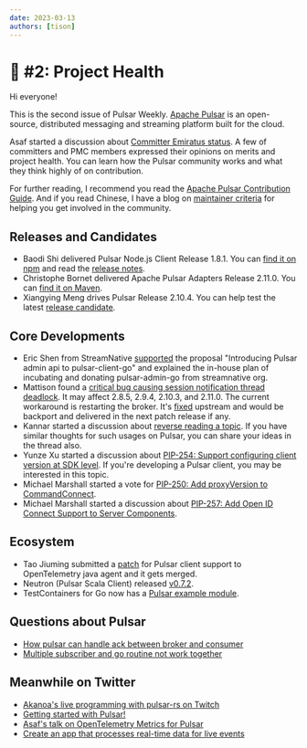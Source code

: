 ```yaml
---
date: 2023-03-13
authors: [tison]
---
```


# 📨 #2: Project Health

Hi everyone!

This is the second issue of Pulsar Weekly. [Apache Pulsar](https://pulsar.apache.org/) is an open-source, distributed messaging and streaming platform built for the cloud.

Asaf started a discussion about [Committer Emiratus status](https://lists.apache.org/thread/3b0ojfyhjdgg4wcd0c4t0dftt0748r9s). A few of committers and PMC members expressed their opinions on merits and project health. You can learn how the Pulsar community works and what they think highly of on contribution.

For further reading, I recommend you read the [Apache Pulsar Contribution Guide](https://pulsar.apache.org/contribute/). And if you read Chinese, I have a blog on [maintainer criteria](https://www.tisonkun.org/2022/09/12/maintainer-criterions/) for helping you get involved in the community.

<!-- truncate -->

## Releases and Candidates

* Baodi Shi delivered Pulsar Node.js Client Release 1.8.1. You can [find it on npm](https://www.npmjs.com/package/pulsar-client) and read the [release notes](https://github.com/apache/pulsar-client-node/releases/tag/v1.8.1).
* Christophe Bornet delivered Apache Pulsar Adapters Release 2.11.0. You can [find it on Maven](https://central.sonatype.com/artifact/org.apache.pulsar/pulsar-adapters/2.11.0).
* Xiangying Meng drives Pulsar Release 2.10.4. You can help test the latest [release candidate](https://lists.apache.org/thread/d5b177o3sp9b7o9fqtoj2jvl4vc165dq).

## Core Developments

* Eric Shen from StreamNative [supported](https://lists.apache.org/thread/y7od6p2zyzo8lpy37mjdrkgmoln4cyt1) the proposal "Introducing Pulsar admin api to pulsar-client-go" and explained the in-house plan of incubating and donating pulsar-admin-go from streamnative org.
* Mattison found a [critical bug causing session notification thread deadlock](https://lists.apache.org/thread/odofmj9h8ln6blozhgkgmx0mbyll45dp). It may affect 2.8.5, 2.9.4, 2.10.3, and 2.11.0. The current workaround is restarting the broker. It's [fixed](https://github.com/apache/pulsar/pull/19754) upstream and would be backport and delivered in the next patch release if any.
* Kannar started a discussion about [reverse reading a topic](https://lists.apache.org/thread/k86wy7g8s9vfpo2j9o946cmfk7fg5x5d). If you have similar thoughts for such usages on Pulsar, you can share your ideas in the thread also.
* Yunze Xu started a discussion about [PIP-254: Support configuring client version at SDK level](https://lists.apache.org/thread/65cf7w76tt23sbsjnr8rpfxqf1nt9s9l). If you're developing a Pulsar client, you may be interested in this topic.
* Michael Marshall started a vote for [PIP-250: Add proxyVersion to CommandConnect](https://lists.apache.org/thread/d3z9ybv04qthcjg488vh572on7yf65c4).
* Michael Marshall started a discussion about [PIP-257: Add Open ID Connect Support to Server Components](https://lists.apache.org/thread/ttdh74t6v5nznmtw436otk8qdymjvrfk).

## Ecosystem

* Tao Jiuming submitted a [patch](https://github.com/open-telemetry/opentelemetry-java-instrumentation/pull/5926) for Pulsar client support to OpenTelemetry java agent and it gets merged.
* Neutron (Pulsar Scala Client) released [v0.7.2](https://twitter.com/volpegabriel87/status/1634614888487174148).
* TestContainers for Go now has a [Pulsar example module](https://github.com/testcontainers/testcontainers-go/pull/872).

## Questions about Pulsar

* [How pulsar can handle ack between broker and consumer](https://stackoverflow.com/questions/75669017/how-pulsar-can-handle-ack-between-broker-and-consumer)
* [Multiple subscriber and go routine not work together](https://stackoverflow.com/questions/75719496/multiple-subscriber-and-go-routine-not-work-together)

## Meanwhile on Twitter

* [Akanoa's live programming with pulsar-rs on Twitch](https://twitter.com/_Akanoa_/status/1634833013170409472)
* [Getting started with Pulsar!](https://twitter.com/anthonyikeda/status/1635149090047815680)
* [Asaf's talk on OpenTelemetry Metrics for Pulsar](https://twitter.com/asafmesika/status/1634868524144369666)
* [Create an app that processes real-time data for live events](https://twitter.com/pythonwebconf/status/1634630543168921608)
